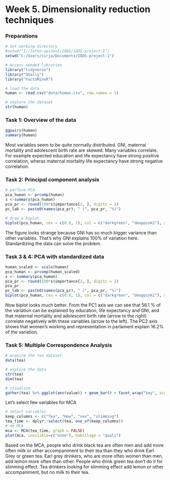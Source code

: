 # Week 5. Dimensionality reduction techniques

### Preparations

```r
# Set working directory
#setwd("Z:/Jatko-opinnot/IODS/IODS-project-1")
setwd("C:/Users/sirja/Documents/IODS-project-1")

# Access needed libraries
library("tidyverse")
library("GGally")
library("FactoMineR")
```


```r
# load the data
human <- read.csv("data/human.csv", row.names = 1)

# explore the dataset
str(human)
```



### Task 1: Overview of the data
```r
ggpairs(human)
summary(human)
```
Most variables seem to be quite normally distributed. GNI, maternal mortality and adolescent birth rate are skewed. Many variables correlate. For example expected education and life expectancy have strong positive correlation, wheras maternal mortality life expectancy have strong negative correlation.


### Task 2: Principal component analysis
```r
# perform PCA
pca_human <- prcomp(human)
s <-summary(pca_human)
pca_pr <- round(100*s$importance[2, ], digits = 1)
pc_lab <- paste0(names(pca_pr), " (", pca_pr, "%)")

# draw a biplot
biplot(pca_human, cex = c(0.8, 1), col = c("darkgreen", "deeppink2"), xlab = pc_lab[1], ylab = pc_lab[2])
```

The figure looks strange because GNI has so much bigger variance than other variables. That's why GNI explains 100% of variation here.  Standardizing the data can solve the problem.

### Task 3 & 4: PCA with standardized data
```r
human_scaled <- scale(human)
pca_human <- prcomp(human_scaled)
s <- summary(pca_human)
pca_pr <- round(100*s$importance[2, ], digits = 1)
pca_pr
pc_lab <- paste0(names(pca_pr), " (", pca_pr, "%)")
biplot(pca_human, cex = c(0.8, 1), col = c("darkgreen", "deeppink2"), xlab = pc_lab[1], ylab = pc_lab[2])
```
Now biplot looks much better. From the PC1 axis we can see that 56.1 % of the variation can be explained by education, life expectancy and GNI, and that maternal mortality and adolescent birth rate (arrow to the right) correlate negatively with these variables (arrow to the left). The PC2 axis shows that women's working and representation in parlament explain 16.2% of the variation.

### Task 5: Multiple Correspondence Analysis
```r
# acquire the tea dataset
data(tea)

# explore the data
str(tea)
dim(tea)

# visualize
gather(tea) %>% ggplot(aes(value)) + geom_bar() + facet_wrap("key", scales = "free") + theme(axis.text.x = element_text(angle = 45, hjust = 1, size = 8))
```

Let's select few variables for MCA
```r
# select variables
keep_columns <- c("Tea", "How", "sex", "slimming")
tea_time <- dplyr::select(tea, one_of(keep_columns))
# do MCA
mca <- MCA(tea_time, graph = FALSE)
plot(mca, invisible=c("none"), habillage = "quali")
```
Based on the MCA, people who drink black tea are often men and add more often milk or other accompaniment to their tea than they who drink Earl Grey or green tea. Earl grey drinkers, who are more often women than men, add lemon more often than other. People who drink green tea don't do it for slimming effect. Tea drinkers looking for slimming effect add lemon or other accompaniment, but no milk to their tea.
